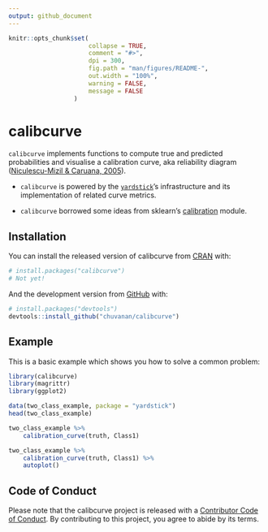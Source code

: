 ```yaml
---
output: github_document
---
```


<!-- README.md is generated from README.Rmd. Please edit that file -->

```r
knitr::opts_chunk$set(
                      collapse = TRUE,
                      comment = "#>",
                      dpi = 300, 
                      fig.path = "man/figures/README-",
                      out.width = "100%",
                      warning = FALSE,
                      message = FALSE
                  )
```

# calibcurve

<!-- badges: start -->
<!-- badges: end -->

`calibcurve` implements functions to compute true and predicted probabilities
and visualise a calibration curve, aka reliability diagram ([Niculescu-Mizil &
Caruana, 2005](https://dl.acm.org/doi/10.1145/1102351.1102430)).

* `calibcurve` is powered by the [`yardstick`](https://yardstick.tidymodels.org/index.html)'s 
  infrastructure and its implementation of related curve metrics.
  
* `calibcurve` borrowed some ideas from sklearn's [calibration](https://scikit-learn.org/stable/modules/generated/sklearn.calibration.calibration_curve.html#sklearn.calibration.calibration_curve) module.

## Installation

You can install the released version of calibcurve from
[CRAN](https://CRAN.R-project.org) with:

``` r
# install.packages("calibcurve")
# Not yet!
```

And the development version from [GitHub](https://github.com/) with:

``` r
# install.packages("devtools")
devtools::install_github("chuvanan/calibcurve")
```
## Example

This is a basic example which shows you how to solve a common problem:

```r
library(calibcurve)
library(magrittr)
library(ggplot2)

data(two_class_example, package = "yardstick")
head(two_class_example)

two_class_example %>%
    calibration_curve(truth, Class1)

two_class_example %>%
    calibration_curve(truth, Class1) %>%
    autoplot()
```

## Code of Conduct

Please note that the calibcurve project is released with a [Contributor Code of
Conduct](https://contributor-covenant.org/version/2/0/CODE_OF_CONDUCT.html). By
contributing to this project, you agree to abide by its terms.
